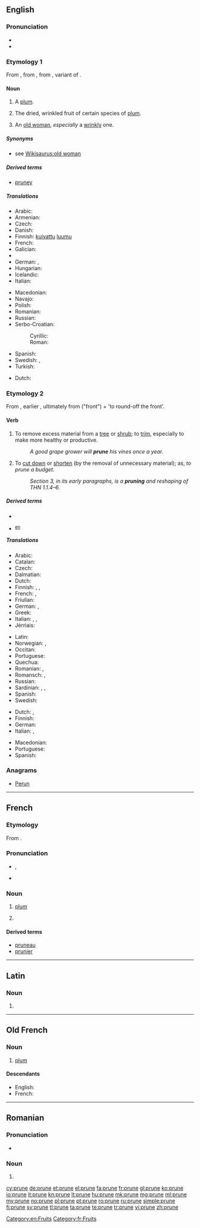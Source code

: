 ==English==
{{wikipedia}}

===Pronunciation===
* {{IPA|/pɹuːn/}}
* {{rhymes|uːn}}

===Etymology 1===
From {{etyl|fro|en}} {{term|prune|lang=fro}}, from {{etyl|la|en}} {{term|prunum|prūnum|lang=la}}, from {{etyl|grc|en}} {{term|sc=polytonic|προῦνον|tr=prounon|lang=grc}}, variant of {{term|sc=polytonic|προῦμνον|tr=proumnon||plum|lang=grc}}.

====Noun====
{{en-noun}}

# {{obsolete}} A [[plum]].
# The dried, wrinkled fruit of certain species of [[plum]].
# {{slang}} An [[old woman]], ''especially'' a [[wrinkly]] one.

=====Synonyms=====
* see [[Wikisaurus:old woman]]

=====Derived terms=====
* [[pruney]]

=====Translations=====
{{trans-see|plum}}

{{trans-top|dried plum}}
* Arabic: {{t-|ar|أجاص|sc=Arab|tr=’ajāṣ}}
* Armenian: {{t-|hy|սալորաչիր|tr=saloračir|sc=Armn}}
* Czech: {{t-|cs|sušená švestka|f}}
* Danish: {{t-|da|sveske|c}}
* Finnish: [[kuivattu]] [[luumu]]
* French: {{t+|fr|pruneau|m}}
* Galician: {{t-|gl|ameixa secada|f}}
* {{trreq|ka}}
* German: {{t-|de|Backpflaume|f}}, {{t-|de|Trockenpflaume|f}}
* Hungarian: {{t+|hu|aszalt szilva}}
* Icelandic: {{t-|is|sveskja|f}}
* Italian: {{t-|it|prugna secca|f}}
{{trans-mid}}
* Macedonian: {{t-|mk|сува слива|f|tr=súva slíva|sc=Cyrl}}
* Navajo: {{tø|nv|chʼil naʼatłʼoʼiitsoh}}
* Polish: {{t-|pl|suszona śliwka|f}}
* Romanian: {{t-|ro|prună uscată|f}}
* Russian: {{t+|ru|чернослив|sc=Cyrl}}
* Serbo-Croatian:
*: Cyrillic: {{t-|sh|сува шљива|f|sc=Cyrl}}
*: Roman: {{t-|sh|suva šljiva|f}}
* Spanish: {{t-|es|ciruela pasa|f}}
* Swedish: {{t-|sv|katrinplommon|n}}, {{t-|sv|sviskon|n}}
* Turkish: {{t+|tr|kuru erik}}
{{trans-bottom}}

{{trans-top|old woman}}
* Dutch: {{t+|nl|besje|n}}
{{trans-mid}}
{{trans-bottom}}

===Etymology 2===
From {{etyl|fro|en}} {{term|proignier||to trim the feathers with the beak|lang=fro}}, earlier {{term|prooignier|lang=fro}}, ultimately from {{etyl|la|en}} {{term|pro-|lang=la}} ("front") + {{term|rotundus||round|lang=la}} 'to round-off the front'.

====Verb====
{{en-verb|prun|ing}}

# {{transitive}} To remove excess material from a [[tree]] or [[shrub]]; to [[trim]], especially to make more healthy or productive.
#: ''A good grape grower will '''prune''' his vines once a year.''
# {{transitive|figuratively}} To [[cut down]] or [[shorten]] (by the removal of unnecessary material); as, ''to prune a budget''.
#: ''Section 3, in its early paragraphs, is a '''pruning''' and reshaping of THN 1.1.4–6.''

=====Derived terms=====
* {{l|en|pruning}}
* {{l|en|alpha-beta pruning}} <sup>[[w:en:Alpha-beta pruning|en]]</sup>

=====Translations=====
{{trans-top|trim a tree or shrub}}
* Arabic: {{t-|ar|خوخ مجفف|sc=Arab}}
* Catalan: {{t+|ca|podar}}
* Czech: {{t-|cs|prořezat}}
* Dalmatian: {{tø|dlm|potuor}}
* Dutch: {{t+|nl|snoeien}}
* Finnish: {{t-|fi|karsia}}, {{t+|fi|oksia}}, {{t+|fi|vesoa}}
* French: {{t+|fr|élaguer}}, {{t+|fr|émonder}}
* Friulian: {{tø|fur|cerpî}}
* German: {{t-|de|ausschneiden}}, {{t+|de|schneiden}}
* Greek: {{t+|el|κλαδεύω|tr=kladévo|sc=Grek}}
* Italian: {{t+|it|potare}}, {{t+|it|ridurre}}, {{t-|it|sfoltire}}
* Jèrriais: {{tø|roa-jer|êmonder}}
{{trans-mid}}
* Latin: {{t-|la|pampino|alt=pampinō}}
* Norwegian: {{t-|no|beskjære}}, {{t-|no|kviste}}
* Occitan: {{t+|oc|podar}}
* Portuguese: {{t-|pt|podar}}
* Quechua: {{t-|qu|ch'aphranay}}
* Romanian: {{t-|ro|curăță}}, {{t-|ro|emonda}}
* Romansch: {{t-|rm|tagliar giu}}, {{t-|rm|tschancunar}}
* Russian: {{t-|ru|прореживать|tr=proregivat|sc=Cyrl}}
* Sardinian: {{t-|sc|pudai}}, {{t-|sc|pudare}}, {{t-|sc|putare}}
* Spanish: {{t+|es|podar}}
* Swedish: {{t+|sv|ansa}}
{{trans-bottom}}

{{trans-top|(figuratively) cut down or shorten}}
* Dutch: {{t-|nl|inkorten}}, {{t+|nl|snoeien}}
* Finnish: {{t-|fi|karsia}}
* German: {{t+|de|beschneiden}}
* Italian: {{t+|it|accorciare}}, {{t+|it|ridurre}}
{{trans-mid}}
* Macedonian: {{t-|mk|кастри|tr=kástri|sc=Cyrl}}
* Portuguese: {{t-|pt|podar}}
* Spanish: {{t+|es|podar}}
{{trans-bottom}}

===Anagrams===
* [[Perun#English|Perun]]

[[Category:en:Fruits]]

----

==French==
{{wikipedia|lang=fr|dab=prune}}

===Etymology===
From {{etyl|la|fr}} {{term|pruna|lang=la}}.

===Pronunciation===
* {{IPA|/pʀyn/|lang=fr}}, {{X-SAMPA|/pRyn/}}
* {{audio|Fr-prune.ogg|audio}}

===Noun===
{{fr-noun|f}}

# [[plum]]
# {{slang|lang=fr}} {{l|en|ticket|gloss=traffic citation}}

====Derived terms====
* [[pruneau]]
* [[prunier]]

[[Category:fr:Fruits]]

----

==Latin==

===Noun===
{{la-noun-form|prūne}}

# {{inflection of|prunus|prūnus|voc|s|lang=la}}

----

==Old French==

===Noun===
{{fro-noun|f}}

# [[plum]] {{gloss|fruit}}

====Descendants====
* English: {{l|en|prune}}
* French: {{l|fr|prune}}

----

==Romanian==

===Pronunciation===
* {{IPA|/ˈpru.ne/|lang=ro}}

===Noun===
{{head|ro|plural}}

# {{plural of|prună|lang=ro}}

[[cy:prune]]
[[de:prune]]
[[et:prune]]
[[el:prune]]
[[fa:prune]]
[[fr:prune]]
[[gl:prune]]
[[ko:prune]]
[[io:prune]]
[[it:prune]]
[[kn:prune]]
[[lt:prune]]
[[hu:prune]]
[[mk:prune]]
[[mg:prune]]
[[ml:prune]]
[[my:prune]]
[[no:prune]]
[[pl:prune]]
[[pt:prune]]
[[ro:prune]]
[[ru:prune]]
[[simple:prune]]
[[fi:prune]]
[[sv:prune]]
[[tl:prune]]
[[ta:prune]]
[[te:prune]]
[[tr:prune]]
[[vi:prune]]
[[zh:prune]]